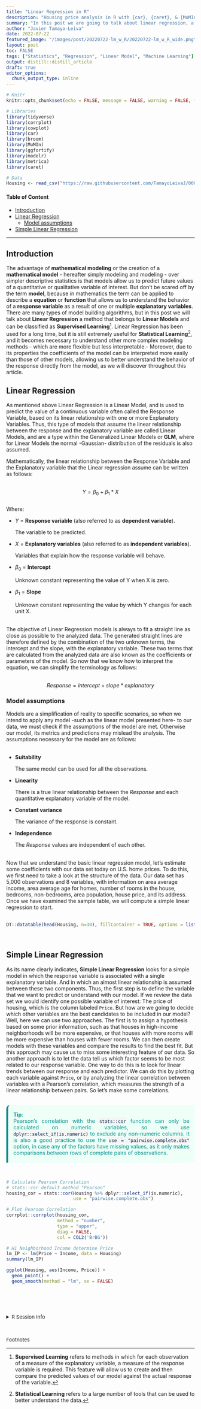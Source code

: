 ```yaml
---
title: "Linear Regression in R"
description: "Housing price analysis in R with {car}, {caret}, & {MuMIn}"
summary: "In this post we are going to talk about linear regression, a type of linear model and a popular supervised machine learning algorithm. Linear regression is also useful for statistical learning, and understanding it is necessary to comprehend other more complex modeling methods. In this article we will use linear regressions to explore predictions of housing prices in the United States, while understanding its assumptions, components, and how to compute them in R."
author: "Javier Tamayo-Leiva" 
date: 2022-07-22
featured_image: "/images/post/20220722-lm_w_R/20220722-lm_w_R_wide.png"
layout: post
toc: FALSE
tags: ["Statistics", "Regression", "Linear Model", "Machine Learning"]
output: distill::distill_article
draft: true
editor_options:
  chunk_output_type: inline
---
```


```r
# Knitr
knitr::opts_chunk$set(echo = FALSE, message = FALSE, warning = FALSE, fig.height=4, fig.width=4, fig.align = "center", dpi = 326)

# Libraries
library(tidyverse)
library(corrplot)
library(cowplot)
library(car)
library(broom)
library(MuMIn)
library(ggfortify)
library(modelr)
library(metrica)
library(caret)

# Data
Housing <- read_csv("https://raw.githubusercontent.com/TamayoLeivaJ/000_DataSets/gh-pages/ML_Datasets/USA_Housing_v2.csv")
```
   
#### Table of Content

* [Introduction](#intro)
* [Linear Regression](#body1)
  * [Model assumptions](#body1.2)
* [Simple Linear Regression](#body2)



---
  
## Introduction {#intro}

The advantage of **mathematical modeling** or the creation of a **mathematical model** - hereafter simply modeling and modeling - over simpler descriptive statistics is that models allow us to predict future values of a quantitative or qualitative variable of interest. But don't be scared off by the term **model**, because in mathematics the term can be applied to describe a **equation** or **function** that allows us to understand the behavior of a **response variable** as a result of one or multiple **explanatory variables**. There are many types of model building algorithms, but in this post we will talk about **Linear Regression** a method that belongs to **Linear Models** and can be classified as **Supervised Learning**[^1]. Linear Regression has been used for a long time, but it is still extremely useful for **Statistical Learning**[^2], and it becomes necessary to understand other more complex modeling methods - which are more flexible but less interpretable.- Moreover, due to its properties the coefficients of the model can be interpreted more easily than those of other models, allowing us to better understand the behavior of the response directly from the model, as we will discover throughout this article.     

## Linear Regression {#body1}

As mentioned above Linear Regression is a Linear Model, and is used to predict the value of a continuous variable often called the Response Variable, based on its linear relationship with one or more Explanatory Variables. Thus, this type of models that assume the linear relationship between the response and the explanatory variable are called Linear Models, and are a type within the Generalized Linear Models or **GLM**, where for Linear Models the normal -Gaussian- distribution of the residuals is also assumed.<br> 

Mathematically, the linear relationship between the Response Variable and the Explanatory variable that the Linear regression assume can be written as follows:<br><br>

$${Y = \beta_0 + \beta_1 * X} $$
<br>
Where: 

- $Y$ = **Response variable** (also referred to as **dependent variable**).
   
    The variable to be predicted.
   
- $X$ = **Explanatory variables** (also referred to as **independent variables**).
   
    Variables that explain how the response variable will behave.
    
- ${\beta_0}$ = **Intercept**  

    Unknown constant representing the value of Y when X is zero.
    
- ${\beta_1}$ = **Slope**  

    Unknown constant representing the value by which Y changes for each unit X.<br><br>

The objective of Linear Regression models is always to fit a straight line as close as possible to the analyzed data. The generated straight lines are therefore defined by the combination of the two unknown terms, the intercept and the slope, with the explanatory variable. These two terms that are calculated from the analyzed data are also known as the coefficients or parameters of the model. So now that we know how to interpret the equation, we can simplify the terminology as follows:<br><br> 

$${Response = intercept + slope * explanatory} $$ 


### Model assumptions {#body1.2} 

Models are a simplification of reality to specific scenarios, so when we intend to apply any model -such as the linear model presented here- to our data, we must check if the assumptions of the model are met. Otherwise our model, its metrics and predictions may mislead the analysis. The assumptions necessary for the model are as follows:<br><br> 

- **Suitability**
   
    The same model can be used for all the observations.
    
- **Linearity**
   
    There is a true linear relationship between the $Response$ and each quantitative explanatory variable of the model.
    
- **Constant variance**
   
    The variance of the response is constant.
    
- **Independence**

    The $Response$ values are independent of each other.<br><br>
    
Now that we understand the basic linear regression model, let's estimate some coefficients with our data set today on U.S. home prices. To do this, we first need to take a look at the structure of the data. Our data set has 5,000 observations and 8 variables, with information on area average income, area average age for homes, number of rooms in the house, bedrooms, non-bedrooms, area population, house price, and its address. Once we have examined the sample table, we will compute a simple linear regression to start. <br><br>

```r
DT::datatable(head(Housing, n=30), fillContainer = TRUE, options = list(pageLength = 10, scrollY = '400px'))
```
<br>

## Simple Linear Regression {#body2} 

As its name clearly indicates, **Simple Linear Regression** looks for a simple model in which the response variable is associated with a single explanatory variable. And in which an almost linear relationship is assumed between these two components. Thus, the first step is to define the variable that we want to predict or understand with our model. If we review the data set we would identify one possible variable of interest: The price of housing, which is the column labeled `Price`. But how are we going to decide which other variables are the best candidates to be included in our model? Well, here we can use two approaches.  The first is to assign a hypothesis based on some prior information, such as that houses in high-income neighborhoods will be more expensive, or that houses with more rooms will be more expensive than houses with fewer rooms. We can then create models with these variables and compare the results to find the best fit. But this approach may cause us to miss some interesting feature of our data. So another approach is to let the data tell us which factor seems to be most related to our response variable. One way to do this is to look for linear trends between our response and each predictor. We can do this by plotting each variable against `Price`, or by analyzing the linear correlation between variables with a Pearson's correlation, which measures the strength of a linear relationship between pairs. So let's make some correlations.<br><br> 

<div style="text-align: justify; border-left: 5px outset #008F8C; border-radius: 10px 0; background-color: #EDFFF7; padding: 0.25em 1.0em 0.25em 1.0em;">
<span style="color: #008F8C">
**Tip**:<br>
Pearson's correlation with the <mark style="color:#001B44;background-color:#F4F4F4">`stats::cor`</mark> function can only be calculated on numeric variables, so we use <mark style="color:#001B44;background-color:#F4F4F4">`dplyr::select_if(is.numeric)`</mark> to exclude any non-numeric columns. It is also a good practice to use the <mark style="color:#001B44;background-color:#F4F4F4">`use = "pairwise.complete.obs"`</mark> option, in case any of the factors have missing values, as it only makes comparisons between rows of complete pairs of observations.
<br>
</span>
</div>

<br>
```r
# Calculate Pearson Correlation 
# stats::cor default method "Pearson"
housing_cor = stats::cor(Housing %>% dplyr::select_if(is.numeric),
                         use = "pairwise.complete.obs")

# Plot Pearson Correlation
corrplot::corrplot(housing_cor,
                   method = "number",
                   type = "upper",
                   diag = FALSE,
                   col = COL2('BrBG'))
```


```r
# H1 Neighborhood Income determine Price 
lm_IP <- lm(Price ~ Income, data = Housing)
summary(lm_IP)

ggplot(Housing, aes(Income, Price)) +
  geom_point() +
  geom_smooth(method = "lm", se = FALSE)
```










<br><br><br>

<details>
<summary style='font-size:10pt;'>R Session Info</summary>

```r
sessionInfo()
```

</details>
<br>

<p style='font-size:10pt;'>Footnotes</p>
[^1]: **Supervised Learning** refers to methods in which for each observation of a measure of the explanatory variable, a measure of the response variable is required. This feature will allow us to create and then compare the predicted values of our model against the actual response of the variable.   
[^2]: **Statistical Learning** refers to a large number of tools that can be used to better understand the data.

